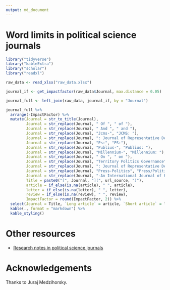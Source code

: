 ```yaml
---
output: md_document
---
```


# Word limits in political science journals

```r
library("tidyverse")
library("kableExtra")
library("scholar")
library("readxl")

raw_data <- read_xlsx("raw_data.xlsx")

journal_if <- get_impactfactor(raw_data$Journal, max.distance = 0.05)

journal_full <- left_join(raw_data, journal_if, by = "Journal")

journal_full %>%
  arrange(-ImpactFactor) %>%
  mutate(Journal = str_to_title(Journal),
         Journal = str_replace(Journal, " Of ", " of "),
         Journal = str_replace(Journal, " And ", " and "),
         Journal = str_replace(Journal, "Jcms-", "JCMS: "),
         Journal = str_replace(Journal, ": Journal of Representative Democracy", ""),
         Journal = str_replace(Journal, "Ps:", "PS:"),
         Journal = str_replace(Journal, "Publius-", "Publius: "),
         Journal = str_replace(Journal, "Millennium-", "Millennium: "),
         Journal = str_replace(Journal, " On ", " on "),
         Journal = str_replace(Journal, "Territory Politics Governance", "Territory, Politics, Governance"),
         Journal = str_replace(Journal, ": Journal of Representative Democracy", ""),
         Journal = str_replace(Journal, "Press-Politics", "Press/Politics"),
         Journal = str_replace(Journal, "-An International Journal of Policy Administration and Institutions", ""),
         Title = paste0("[", Journal, "](", url_source, ")"),
         article = if_else(is.na(article), " ", article),
         letter = if_else(is.na(letter), " ", letter),
         review = if_else(is.na(review), " ", review),
         ImpactFactor = round(ImpactFactor, 2)) %>%
  select(Journal = Title, `Long article` = article, `Short article` = letter, `Review` = review, `Impact factor` = ImpactFactor) %>%
  kable(., format = "markdown") %>% 
  kable_styling()
```

# Other resources

- [Research notes in political science journals](https://resulumit.com/blog/polisci-research-notes/)

# Acknowledgements

Thanks to Juraj Medzihorsky.